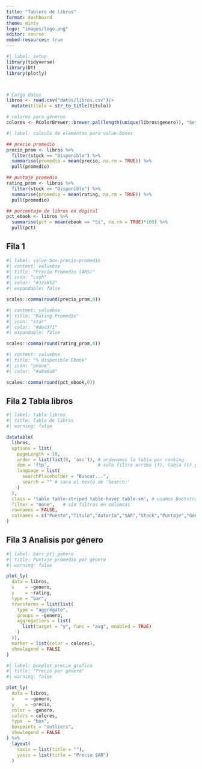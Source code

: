 ```yaml
---
title: "Tablero de libros"
format: dashboard
theme: minty
logo: "images/logo.png"
editor: source
embed-resources: true
---
```


```r
#| label: setup
library(tidyverse)
library(DT)
library(plotly)



# Cargo datos
libros <- read.csv("datos/libros.csv")|> 
  mutate(titulo = str_to_title(titulo))

# colores para géneros
colores <- RColorBrewer::brewer.pal(length(unique(libros$genero)), "Set3")

```

```r
#| label: calculo de elementos para value-boxes

## precio promedio
precio_prom <- libros %>%
  filter(stock == "Disponible") %>%
  summarise(promedio = mean(precio, na.rm = TRUE)) %>%
  pull(promedio)

## puntaje promedio
rating_prom <- libros %>%
  filter(stock == "Disponible") %>%
  summarise(promedio = mean(rating, na.rm = TRUE)) %>%
  pull(promedio)

## porcentaje de libros en digital
pct_ebook <- libros %>%
  summarise(pct = mean(ebook == "Sí", na.rm = TRUE)*100) %>%
  pull(pct)


```
## Fila 1

```r
#| label: value-box-precio-promedio
#| content: valuebox
#| title: "Precio Promedio (ARS)"
#| icon: "cash"
#| color: "#32a852"
#| expandable: false

scales::comma(round(precio_prom,0))

```

```r
#| content: valuebox
#| title: "Rating Promedio"
#| icon: "star"
#| color: "#ded371"
#| expandable: false

scales::comma(round(rating_prom,0))
```

```r
#| content: valuebox
#| title: "% disponible Ebook"
#| icon: "phone"
#| color: "#a8a8a8"

scales::comma(round(pct_ebook,0))
```

## Fila 2 Tabla libros

```r
#| label: tabla-libros
#| title: Tabla de libros
#| warning: false

datatable(
  libros,
  options = list(
    pageLength = 10,
    order = list(list(0, 'asc')), # ordenamos la tabla por ranking
    dom = 'ftp',                  # solo filtro arriba (f), tabla (t) y paginación (p)
    language = list(
      searchPlaceholder = "Buscar...",
      search = "" # saca el texto de 'Search:'
    )
  ),
  class = 'table table-striped table-hover table-sm', # usamos Bootstrap 
  filter = "none",   # sin filtros en columnas
  rownames = FALSE,
  colnames = c("Puesto","Título","Autoría","$AR","Stock","Puntaje","Género","Pág.","Ebook")
)
```

## Fila 3 Analisis por género

```r
#| label: bars_ptj_genero
#| title: Puntaje promedio por género
#| warning: false

plot_ly(
  data = libros,
  x    = ~genero,
  y    = ~rating,
  type = "bar",
  transforms = list(list(
    type = "aggregate",
    groups = ~genero,
    aggregations = list(
      list(target = "y", func = "avg", enabled = TRUE)
    )
  )),
  marker = list(color = colores),
  showlegend = FALSE
)
```


```r
#| label: boxplot_precio_grafico
#| title: "Precio por género"
#| warning: false

plot_ly(
  data = libros,
  x    = ~genero,
  y    = ~precio,
  color = ~genero,
  colors = colores,
  type  = "box",
  boxpoints = "outliers",
  showlegend = FALSE
) %>%
  layout(
    xaxis = list(title = ""),
    yaxis = list(title = "Precio $AR")
  )
```
